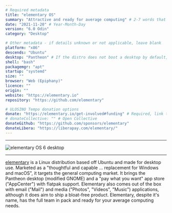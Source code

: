 ```yaml
---
# Required metadata
title: "elementary OS"
summary: "Attractive and ready for average computing" # 2-7 words that sum up the distribution
date: "2021-11-20" # Year-Month-Day
version: "6.0 Odin"
category: "Desktop"

# Other metadata - if details unknown or not applicable, leave blank
platform: "x86"
descends: "Ubuntu"
desktop: "Pantheon" # If the distro does not boot a desktop by default, or doesn't ship one, leave 'desktop' blank
shell: "bash"
packagemgr: "apt"
startup: "systemd"
size: ""
browser: "Web (Epiphany)"
licence: ""
origin: ""
website: "https://elementary.io"
repository: "https://github.com/elementary"

# ULOSINO Tempo donation options
donate: "https://elementary.io/get-involved#funding" # Required, link to all donation options
# donateCollective: "" # Open Collective
donateGithub: "https://github.com/sponsors/elementary"
donateLibera: "https://liberapay.com/elementary/"
---
```


---

<Image
  src="/images/elementary.png"
  alt="elementary OS 6 desktop"
  width={250}
  height={400}
/>

---

[elementary](https://elementary.io) is a Linux distribution based off Ubuntu and made for desktop use. Marketed as a "thoughtful and capable ... replacement for Windows and macOS", it targets the general computing market. It brings the Pantheon desktop (modified GNOME) and a "pay what you want" app store ("AppCenter") with flatpak support. Elementary also comes out of the box with email ("Mail") and media ("Photos", "Videos", "Music") applications, although it does aim to ship a bloat-free product. Elementary, despite it's name, has the full team in pack and ready for your average computing needs.
